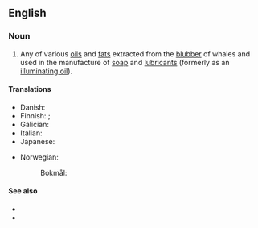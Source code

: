 ==English==
{{wikipedia}}

===Noun===
{{en-noun|~}}

# {{topics|en|Fats and oils}} Any of various [[oil]]s and [[fat]]s extracted from the [[blubber]] of whales and used in the manufacture of [[soap]] and [[lubricant]]s (formerly as an [[illuminating oil]]).

====Translations====
{{trans-top|oil or fat extracted from whale blubber}}
* Danish: {{t|da|hvalolje|c}}
* Finnish: {{t|fi|valaanrasva}} {{qualifier|fat}}; {{t|fi|valaanöljy}} {{qualifier|oil}}
* Galician: {{t+|gl|aceite de balea|m}}
* Italian: {{t|it|olio di balena|m}}
* Japanese: {{t|ja|鯨油|tr=げいゆ, geiyu|sc=Jpan}}
{{trans-mid}}
* Norwegian:
*: Bokmål: {{t|nb|hvalolje|m|f}}
{{trans-bottom}}

====See also====
* {{l|en|sperm oil}}
* {{l|en|spermaceti}}